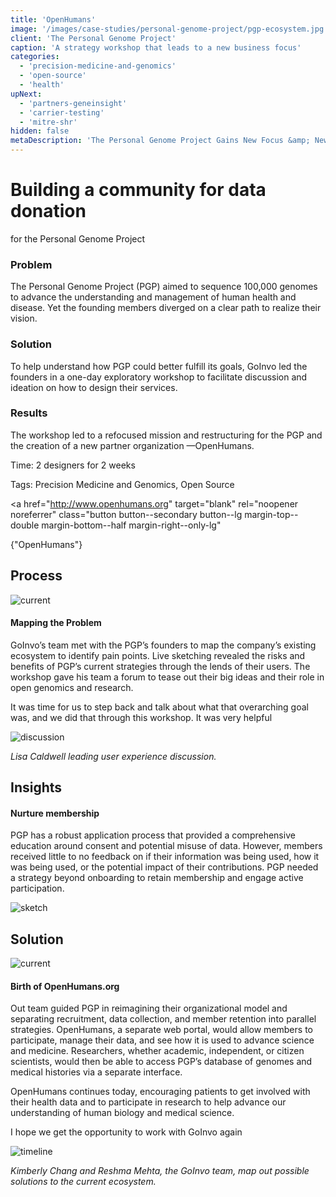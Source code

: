 ```yaml
---
title: 'OpenHumans'
image: '/images/case-studies/personal-genome-project/pgp-ecosystem.jpg'
client: 'The Personal Genome Project'
caption: 'A strategy workshop that leads to a new business focus'
categories:
  - 'precision-medicine-and-genomics'
  - 'open-source'
  - 'health'
upNext:
  - 'partners-geneinsight'
  - 'carrier-testing'
  - 'mitre-shr'
hidden: false
metaDescription: 'The Personal Genome Project Gains New Focus &amp; New Business with Invo Workshop.'
---
```



# Building a community for data donation

for the Personal Genome Project

### Problem

The Personal Genome Project (PGP) aimed to sequence 100,000 genomes to advance the understanding and management of human health and disease. Yet the founding members diverged on a clear path to realize their vision.

### Solution

To help understand how PGP could better fulfill its goals, GoInvo led the founders in a one-day exploratory workshop to facilitate discussion and ideation on how to design their services.

### Results

The workshop led to a refocused mission and restructuring for the PGP and the creation of a new partner organization &mdash;OpenHumans.

<span class="text--uppercase text--gray text--bold text--spacing text--md">Time:</span> 2 designers for 2 weeks

<span class="text--uppercase text--gray text--bold text--spacing text--md">Tags:</span> Precision Medicine and Genomics, Open Source

<a
  href="http://www.openhumans.org"
  target="blank"
  rel="noopener noreferrer"
  class="button button--secondary button--lg margin-top--double margin-bottom--half margin-right--only-lg"
>
  {"OpenHumans"}
</a>
<Divider />

## Process

![current](/images/case-studies/personal-genome-project/pgp-current-ecosystem.jpg)

#### Mapping the Problem

GoInvo’s team met with the PGP’s founders to map the company’s existing ecosystem to identify pain points. Live sketching revealed the risks and benefits of PGP’s current strategies through the lends of their users. The workshop gave his team a forum to tease out their big ideas and their role in open genomics and research.

<Quote quotee="Jason Bobe" quoteeSub="executive director of the PGP">
  It was time for us to step back and talk about what that overarching goal was,
  and we did that through this workshop. It was very helpful
</Quote>

![discussion](/images/case-studies/personal-genome-project/pgp-meeting2.jpg)

_Lisa Caldwell leading user experience discussion._

<Divider />

## Insights

#### Nurture membership

PGP has a robust application process that provided a comprehensive education around consent and potential misuse of data. However, members received little to no feedback on if their information was being used, how it was being used, or the potential impact of their contributions. PGP needed a strategy beyond onboarding to retain membership and engage active participation.

![sketch](/images/case-studies/personal-genome-project/pgp-sketch.jpg)

<Divider />

## Solution

![current](/images/case-studies/personal-genome-project/pgp-ecosystem.jpg)

#### Birth of OpenHumans.org

Out team guided PGP in reimagining their organizational model and separating recruitment, data collection, and member retention into parallel strategies. OpenHumans, a separate web portal, would allow members to participate, manage their data, and see how it is used to advance science and medicine. Researchers, whether academic, independent, or citizen scientists, would then be able to access PGP’s database of genomes and medical histories via a separate interface.

OpenHumans continues today, encouraging patients to get involved with their health data and to participate in research to help advance our understanding of human biology and medical science.

<Quote quotee="Jason Bobe" quoteeSub="executive director of the PGP">
  I hope we get the opportunity to work with GoInvo again
</Quote>

![timeline](/images/case-studies/personal-genome-project/pgp-timeline2.jpg)

_Kimberly Chang and Reshma Mehta, the GoInvo team, map out possible solutions to the current ecosystem._
